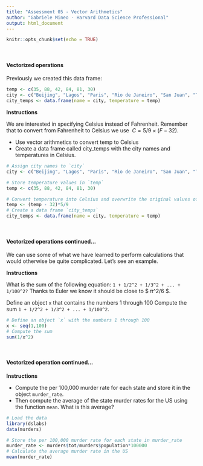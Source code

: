 ```yaml
---
title: "Assessment 05 - Vector Arithmetics"
author: "Gabriele Mineo - Harvard Data Science Professional"
output: html_document
---
```


```r
knitr::opts_chunk$set(echo = TRUE)
```
<br/>

#### **Vectorized operations**

Previously we created this data frame:

```r
temp <- c(35, 88, 42, 84, 81, 30)
city <- c("Beijing", "Lagos", "Paris", "Rio de Janeiro", "San Juan", "Toronto")
city_temps <- data.frame(name = city, temperature = temp)
```
**Instructions**

We are interested in specifying Celsius instead of Fahrenheit. Remember that to convert from Fahrenheit to Celsius we use $\ C=5/9×(F−32)$.

- Use vector arithmetics to convert temp to Celsius
- Create a data frame called city_temps with the city names and temperatures in Celsius.

```r
# Assign city names to `city` 
city <- c("Beijing", "Lagos", "Paris", "Rio de Janeiro", "San Juan", "Toronto")

# Store temperature values in `temp`
temp <- c(35, 88, 42, 84, 81, 30)

# Convert temperature into Celsius and overwrite the original values of 'temp' with these Celsius values
temp <- (temp - 32)*5/9
# Create a data frame `city_temps` 
city_temps <- data.frame(name = city, temperature = temp)
```

<br/>

#### **Vectorized operations continued...**

We can use some of what we have learned to perform calculations that would otherwise be quite complicated. Let's see an example.

**Instructions**

What is the sum of the following equation: ```1 + 1/2^2 + 1/3^2 + ... + 1/100^2?``` Thanks to Euler we know it should be close to $\ π^2/6 $.

Define an object ```x``` that contains the numbers 1 through 100
Compute the sum ```1 + 1/2^2 + 1/3^2 + ... + 1/100^2```.

```r
# Define an object `x` with the numbers 1 through 100
x <- seq(1,100)
# Compute the sum 
sum(1/x^2)
```

<br/>

#### **Vectorized operation continued...**

**Instructions**

- Compute the per 100,000 murder rate for each state and store it in the object ```murder_rate```.
- Then compute the average of the state murder rates for the US using the function ```mean```. What is this average?

```r
# Load the data
library(dslabs)
data(murders)

# Store the per 100,000 murder rate for each state in murder_rate
murder_rate <- murders$tot/murders$population*100000
# Calculate the average murder rate in the US 
mean(murder_rate)
```
